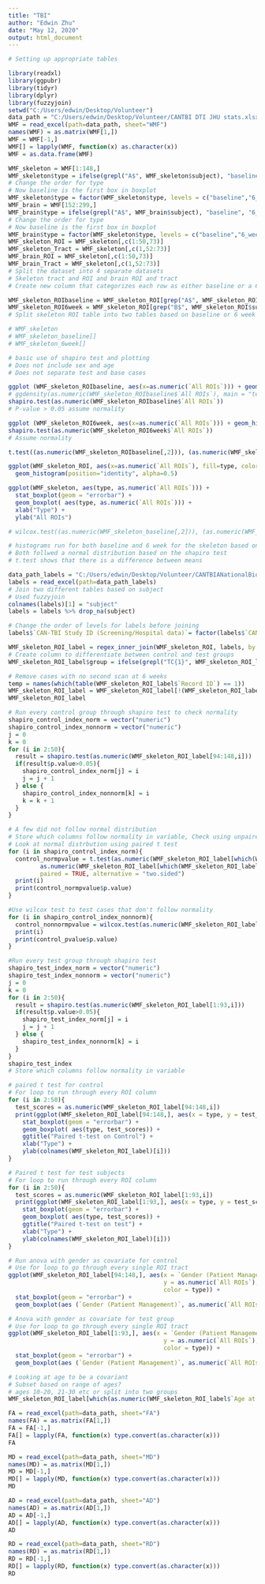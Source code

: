 ```yaml
---
title: "TBI"
author: "Edwin Zhu"
date: "May 12, 2020"
output: html_document
---
```


```r
# Setting up appropriate tables

library(readxl)
library(ggpubr)
library(tidyr)
library(dplyr)
library(fuzzyjoin)
setwd("C:/Users/edwin/Desktop/Volunteer")
data_path = "C:/Users/edwin/Desktop/Volunteer/CANTBI DTI JHU stats.xlsx"
WMF = read_excel(path=data_path, sheet="WMF")
names(WMF) = as.matrix(WMF[1,])
WMF = WMF[-1,]
WMF[] = lapply(WMF, function(x) as.character(x))
WMF = as.data.frame(WMF)

WMF_skeleton = WMF[1:148,]
WMF_skeleton$type = ifelse(grepl("A$", WMF_skeleton$subject), "baseline", "6_week")
# Change the order for type
# Now baseline is the first box in boxplot
WMF_skeleton$type = factor(WMF_skeleton$type, levels = c("baseline","6_week"))
WMF_brain = WMF[152:299,]
WMF_brain$type = ifelse(grepl("A$", WMF_brain$subject), "baseline", "6_week")
# Change the order for type
# Now baseline is the first box in boxplot
WMF_brain$type = factor(WMF_skeleton$type, levels = c("baseline","6_week"))
WMF_skeleton_ROI = WMF_skeleton[,c(1:50,73)]
WMF_skeleton_Tract = WMF_skeleton[,c(1,52:73)]
WMF_brain_ROI = WMF_skeleton[,c(1:50,73)]
WMF_brain_Tract = WMF_skeleton[,c(1,52:73)]
# Split the dataset into 4 separate datasets
# Skeleton tract and ROI and brain ROI and tract
# Create new column that categorizes each row as either baseline or a 6 week patient

WMF_skeleton_ROIbaseline = WMF_skeleton_ROI[grep("A$", WMF_skeleton_ROI$subject),]
WMF_skeleton_ROI6week = WMF_skeleton_ROI[grep("B$", WMF_skeleton_ROI$subject),]
# Split skeleton ROI table into two tables based on baseline or 6 week

# WMF_skeleton
# WMF_skeleton_baseline[]
# WMF_skeleton_6week[]
```

```r
# basic use of shapiro test and plotting
# Does not include sex and age
# Does not separate test and base cases

ggplot (WMF_skeleton_ROIbaseline, aes(x=as.numeric(`All ROIs`))) + geom_histogram(color="black", fill="white")
# ggdensity(as.numeric(WMF_skeleton_ROIbaseline$`All ROIs`), main = "test")
shapiro.test(as.numeric(WMF_skeleton_ROIbaseline$`All ROIs`))
# P-value > 0.05 assume normality

ggplot (WMF_skeleton_ROI6week, aes(x=as.numeric(`All ROIs`))) + geom_histogram(color="black", fill="white")
shapiro.test(as.numeric(WMF_skeleton_ROI6week$`All ROIs`))
# Assume normality

t.test((as.numeric(WMF_skeleton_ROIbaseline[,2])), (as.numeric(WMF_skeleton_ROI6week[,2])))

ggplot(WMF_skeleton_ROI, aes(x=as.numeric(`All ROIs`), fill=type, color=type)) +
  geom_histogram(position="identity", alpha=0.5)

ggplot(WMF_skeleton, aes(type, as.numeric(`All ROIs`))) +
  stat_boxplot(geom = "errorbar") + 
  geom_boxplot( aes(type, as.numeric(`All ROIs`))) +    
  xlab("Type") + 
  ylab("All ROIs")

# wilcox.test((as.numeric(WMF_skeleton_baseline[,2])), (as.numeric(WMF_skeleton_6week[,2])))

# histograms run for both baseline and 6 week for the skeleton based on all ROIs
# Both follwed a normal distribution based on the shapiro test
# t.test shows that there is a difference between means 
```

```r
data_path_labels = "C:/Users/edwin/Desktop/Volunteer/CANTBIANationalBioba_DATA_LABELS_2020-01-13_0952.xlsx"
labels = read_excel(path=data_path_labels)
# Join two different tables based on subject
# Used fuzzyjoin
colnames(labels)[1] = "subject"
labels = labels %>% drop_na(subject)

# Change the order of levels for labels before joining
labels$`CAN-TBI Study ID (Screening/Hospital data)`= factor(labels$`CAN-TBI Study ID (Screening/Hospital data)`, levels = unique(labels$`CAN-TBI Study ID (Screening/Hospital data)`))

WMF_skeleton_ROI_label = regex_inner_join(WMF_skeleton_ROI, labels, by = "subject")
# Create column to differentiate between control and test groups
WMF_skeleton_ROI_label$group = ifelse(grepl("TC{1}", WMF_skeleton_ROI_label$subject.x), "control", "test")

# Remove cases with no second scan at 6 weeks
temp = names(which(table(WMF_skeleton_ROI_label$`Record ID`) == 1))
WMF_skeleton_ROI_label = WMF_skeleton_ROI_label[!(WMF_skeleton_ROI_label$`Record ID` %in% temp),]
WMF_skeleton_ROI_label

# Run every control group through shapiro test to check normality
shapiro_control_index_norm = vector("numeric")
shapiro_control_index_nonnorm = vector("numeric")
j = 0
k = 0
for (i in 2:50){
  result = shapiro.test(as.numeric(WMF_skeleton_ROI_label[94:148,i]))
  if(result$p.value>0.05){
    shapiro_control_index_norm[j] = i
    j = j + 1
  } else {
    shapiro_control_index_nonnorm[k] = i
    k = k + 1
  }
}

# A few did not follow normal distribution
# Store which columns follow normality in variable, Check using unpaired t test
# Look at normal distrbution using paired t test 
for (i in shapiro_control_index_norm){
  control_normpvalue = t.test(as.numeric(WMF_skeleton_ROI_label[which(WMF_skeleton_ROI_label$type == "baseline" & WMF_skeleton_ROI_label$group == "control"),i]),
         as.numeric(WMF_skeleton_ROI_label[which(WMF_skeleton_ROI_label$type == "6_week" & WMF_skeleton_ROI_label$group == "control"),i]), 
         paired = TRUE, alternative = "two.sided")
  print(i)
  print(control_normpvalue$p.value)
}

#Use wilcox test to test cases that don't follow normality
for (i in shapiro_control_index_nonnorm){
  control_nonnormpvalue = wilcox.test(as.numeric(WMF_skeleton_ROI_label[which(WMF_skeleton_ROI_label$type == "baseline" & WMF_skeleton_ROI_label$group == "control"),i]), as.numeric(WMF_skeleton_ROI_label[which(WMF_skeleton_ROI_label$type == "6_week" & WMF_skeleton_ROI_label$group == "control"),i]), paired = TRUE, alternative = "two.sided")
  print(i)
  print(control_pvalue$p.value)
}

#Run every test group through shapiro test
shapiro_test_index_norm = vector("numeric")
shapiro_test_index_nonnorm = vector("numeric")
j = 0
k = 0
for (i in 2:50){
  result = shapiro.test(as.numeric(WMF_skeleton_ROI_label[1:93,i]))
  if(result$p.value>0.05){
    shapiro_test_index_norm[j] = i
    j = j + 1
  } else {
    shapiro_test_index_nonnorm[k] = i
  }
}
shapiro_test_index
# Store which columns follow normality in variable
```

```r

# paired t test for control
# For loop to run through every ROI column
for (i in 2:50){
  test_scores = as.numeric(WMF_skeleton_ROI_label[94:148,i])
  print(ggplot(WMF_skeleton_ROI_label[94:148,], aes(x = type, y = test_scores)) +
    stat_boxplot(geom = "errorbar") +
    geom_boxplot( aes(type, test_scores)) +   
    ggtitle("Paired t-test on Control") +
    xlab("Type") +  
    ylab(colnames(WMF_skeleton_ROI_label)[i]))
}

# Paired t test for test subjects
# For loop to run through every ROI column
for (i in 2:50){
  test_scores = as.numeric(WMF_skeleton_ROI_label[1:93,i])
  print(ggplot(WMF_skeleton_ROI_label[1:93,], aes(x = type, y = test_scores)) +
    stat_boxplot(geom = "errorbar") +
    geom_boxplot( aes(type, test_scores)) +   
    ggtitle("Paired t-test on test") +
    xlab("Type") + 
    ylab(colnames(WMF_skeleton_ROI_label)[i]))
}

# Run anova with gender as covariate for control
# Use for loop to go through every single ROI tract
ggplot(WMF_skeleton_ROI_label[94:148,], aes(x = `Gender (Patient Management)`,
                                            y = as.numeric(`All ROIs`),
                                            color = type)) +
  stat_boxplot(geom = "errorbar") +
  geom_boxplot(aes (`Gender (Patient Management)`, as.numeric(`All ROIs`)))

# Anova with gender as covariate for test group
# Use for loop to go through every single ROI tract
ggplot(WMF_skeleton_ROI_label[1:93,], aes(x = `Gender (Patient Management)`,
                                            y = as.numeric(`All ROIs`),
                                            color = type)) +
  stat_boxplot(geom = "errorbar") +
  geom_boxplot(aes (`Gender (Patient Management)`, as.numeric(`All ROIs`)))

# Looking at age to be a covariant
# Subset based on range of ages? 
# ages 10-20, 21-30 etc or split into two groups
WMF_skeleton_ROI_label[which(as.numeric(WMF_skeleton_ROI_label$`Age at time of injury (please enter) (Patient Management)`) > 25),]
```


```r
FA = read_excel(path=data_path, sheet="FA")
names(FA) = as.matrix(FA[1,])
FA = FA[-1,]
FA[] = lapply(FA, function(x) type.convert(as.character(x)))
FA

MD = read_excel(path=data_path, sheet="MD")
names(MD) = as.matrix(MD[1,])
MD = MD[-1,]
MD[] = lapply(MD, function(x) type.convert(as.character(x)))
MD

AD = read_excel(path=data_path, sheet="AD")
names(AD) = as.matrix(AD[1,])
AD = AD[-1,]
AD[] = lapply(AD, function(x) type.convert(as.character(x)))
AD

RD = read_excel(path=data_path, sheet="RD")
names(RD) = as.matrix(RD[1,])
RD = RD[-1,]
RD[] = lapply(RD, function(x) type.convert(as.character(x)))
RD
```